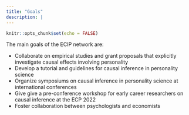 ---
title: "Goals"
description: |
---

```{r setup, include=FALSE}
knitr::opts_chunk$set(echo = FALSE)
```

The main goals of the ECIP network are:

- Collaborate on empirical studies and grant proposals that explicitly investigate causal effects involving personality
- Develop a tutorial and guidelines for causal inference in personality science
- Organize symposiums on causal inference in personality science at international conferences
- Give give a pre-conference workshop for early career researchers on causal inference at the ECP 2022
- Foster collaboration between psychologists and economists